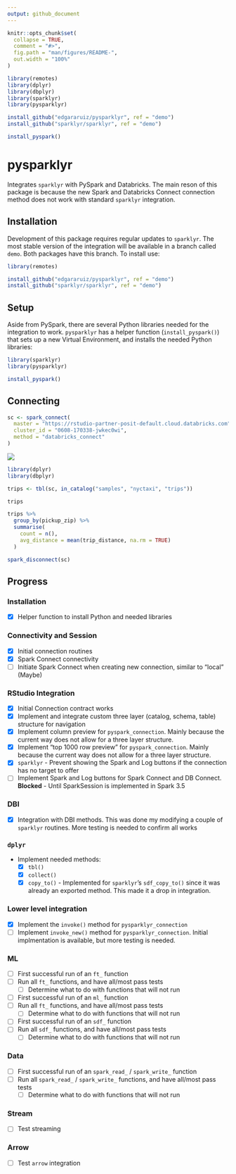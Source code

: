 ```yaml
---
output: github_document
---
```


<!-- README.md is generated from README.Rmd. Please edit that file -->

```r
knitr::opts_chunk$set(
  collapse = TRUE,
  comment = "#>",
  fig.path = "man/figures/README-",
  out.width = "100%"
)
```


```r
library(remotes)
library(dplyr)
library(dbplyr)
library(sparklyr)
library(pysparklyr)

install_github("edgararuiz/pysparklyr", ref = "demo")
install_github("sparklyr/sparklyr", ref = "demo")

install_pyspark()
```

# pysparklyr

<!-- badges: start -->
<!-- badges: end -->

Integrates `sparklyr` with PySpark and Databricks. The main reson of this package is because the new Spark and Databricks Connect connection method does
not work with standard `sparklyr` integration.

## Installation

Development of this package requires regular updates to `sparklyr`. The most stable version of the integration will be available in a branch called `demo`. Both packages have this branch. To install use:

``` r
library(remotes)

install_github("edgararuiz/pysparklyr", ref = "demo")
install_github("sparklyr/sparklyr", ref = "demo")
```

## Setup

Aside from PySpark, there are several Python libraries needed for the integration to work. `pysparklyr` has a helper function (`install_pyspark()`) that sets up a new Virtual Environment, and installs the needed Python libraries: 

``` r
library(sparklyr)
library(pysparklyr)

install_pyspark()
```

## Connecting

```r
sc <- spark_connect(
  master = "https://rstudio-partner-posit-default.cloud.databricks.com",
  cluster_id = "0608-170338-jwkec0wi",
  method = "databricks_connect"
)
```

<img src = 'man/readme/rstudio-connection.png'>

```r
library(dplyr)
library(dbplyr)

trips <- tbl(sc, in_catalog("samples", "nyctaxi", "trips"))

trips
```

```r
trips %>% 
  group_by(pickup_zip) %>% 
  summarise(
    count = n(),
    avg_distance = mean(trip_distance, na.rm = TRUE)
  )
```


```r
spark_disconnect(sc)
```


## Progress

### Installation

- [x] Helper function to install Python and needed libraries

### Connectivity and Session
- [x]  Initial connection routines
- [x]  Spark Connect connectivity
- [ ]  Initiate Spark Connect when creating new connection, similar to "local" (Maybe)

### RStudio Integration
- [x] Initial Connection contract works
- [x] Implement and integrate custom three layer (catalog, schema, table) structure for navigation 
- [x] Implement column preview for `pyspark_connection`. Mainly because the current way does not allow for a three layer structure.
- [x] Implement "top 1000 row preview" for `pyspark_connection`. Mainly because the current way does not allow for a three layer structure.
- [x] `sparklyr` - Prevent showing the Spark and Log buttons if the connection has no target to offer
- [ ] Implement Spark and Log buttons for Spark Connect and DB Connect. **Blocked** - Until SparkSession is implemented in Spark 3.5

### DBI 
- [x] Integration with DBI methods. This was done my modifying a couple of `sparklyr` routines. More testing is needed to confirm all works

### `dplyr`

- Implement needed methods:
  - [x] `tbl()`
  - [x] `collect()`
  - [x] `copy_to()` - Implemented for `sparklyr`'s `sdf_copy_to()` since it was already an exported method. This made it a drop in integration.

### Lower level integration
- [x] Implement the `invoke()` method for `pysparklyr_connection`
- [ ] Implement `invoke_new()` method for `pysparklyr_connection`. Initial implmentation is available, but more testing is needed.

### ML

- [ ] First successful run of an `ft_` function
- [ ] Run all `ft_` functions, and have all/most pass tests
  - [ ] Determine what to do with functions that will not run
- [ ] First successful run of an `ml_` function
- [ ] Run all `ft_` functions, and have all/most pass tests
  - [ ] Determine what to do with functions that will not run
- [ ] First successful run of an `sdf_` function
- [ ] Run all `sdf_` functions, and have all/most pass tests
  - [ ] Determine what to do with functions that will not run

### Data

- [ ] First successful run of an `spark_read_` / `spark_write_` function
- [ ] Run all `spark_read_` / `spark_write_` functions, and have all/most pass tests
  - [ ] Determine what to do with functions that will not run

### Stream

- [ ] Test streaming 
  
### Arrow 

- [ ] Test `arrow` integration 

